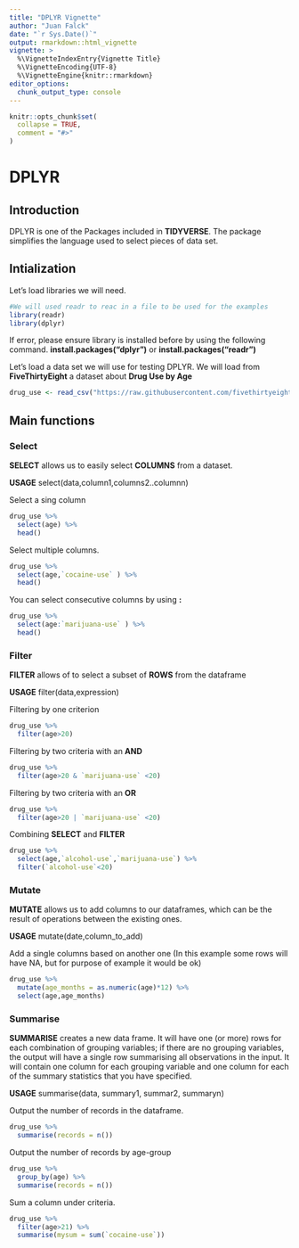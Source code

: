 ```yaml
---
title: "DPLYR Vignette"
author: "Juan Falck"
date: "`r Sys.Date()`"
output: rmarkdown::html_vignette
vignette: >
  %\VignetteIndexEntry{Vignette Title}
  %\VignetteEncoding{UTF-8}
  %\VignetteEngine{knitr::rmarkdown}
editor_options: 
  chunk_output_type: console
---
```


```r
knitr::opts_chunk$set(
  collapse = TRUE,
  comment = "#>"
)
```


# DPLYR

## Introduction
DPLYR is one of the Packages included in **TIDYVERSE**. The package simplifies the language used to select pieces of data set.

## Intialization
Let's load libraries we will need.

```r
#We will used readr to reac in a file to be used for the examples
library(readr)
library(dplyr)
```

If error, please ensure library is installed before by using the following command.  **install.packages("dplyr")** or **install.packages("readr")**

Let's load a data set we will use for testing DPLYR. We will load from **FiveThirtyEight** a dataset about **Drug Use by Age**

```r
drug_use <- read_csv("https://raw.githubusercontent.com/fivethirtyeight/data/master/drug-use-by-age/drug-use-by-age.csv")
```


## Main functions

### Select
**SELECT** allows us to easily select **COLUMNS** from a dataset.

**USAGE**
select(data,column1,columns2..columnn)

Select a sing column

```r
drug_use %>%
  select(age) %>%
  head()
```

Select multiple columns.

```r
drug_use %>%
  select(age,`cocaine-use` ) %>%
  head()
```

You can select consecutive columns by using **:**
```r
drug_use %>%
  select(age:`marijuana-use` ) %>%
  head()
```


### Filter
**FILTER** allows of to select a subset of **ROWS** from the dataframe

**USAGE**
filter(data,expression)

Filtering by one criterion
```r
drug_use %>%
  filter(age>20)
```


Filtering by two criteria with an **AND**
```r
drug_use %>%
  filter(age>20 & `marijuana-use` <20)
```


Filtering by two criteria with an **OR**
```r
drug_use %>%
  filter(age>20 | `marijuana-use` <20)
```


Combining **SELECT** and **FILTER**
```r
drug_use %>%
  select(age,`alcohol-use`,`marijuana-use`) %>%
  filter(`alcohol-use`<20)
```


### Mutate
**MUTATE** allows us to add columns to our dataframes, which can be the result of operations between the existing ones.

**USAGE**
mutate(date,column_to_add)

Add a single columns based on another one (In this example some rows will have NA, but for purpose of example it would be ok)
```r
drug_use %>%
  mutate(age_months = as.numeric(age)*12) %>%
  select(age,age_months)
```



### Summarise

**SUMMARISE** creates a new data frame. It will have one (or more) rows for each combination of grouping variables; if there are no grouping variables, the output will have a single row summarising all observations in the input. It will contain one column for each grouping variable and one column for each of the summary statistics that you have specified.

**USAGE**
summarise(data, summary1, summar2, summaryn)

Output the number of records in the dataframe.

```r
drug_use %>%
  summarise(records = n())
```

Output the number of records by age-group
```r
drug_use %>%
  group_by(age) %>%
  summarise(records = n())
```

Sum a column under criteria.

```r
drug_use %>%
  filter(age>21) %>%
  summarise(mysum = sum(`cocaine-use`))
```
